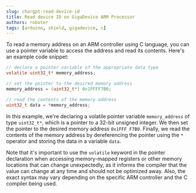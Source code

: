 ```yaml
---
slug: chargpt-read-device-id
title: Read device ID on GigaDevice ARM Processor
authors: roboter
tags: [arduino, shield, gigadevice, c]
---
```


To read a memory address on an ARM controller using C language, you can use a pointer variable to access the address and read its contents. Here's an example code snippet:

```c
// declare a pointer variable of the appropriate data type
volatile uint32_t* memory_address;

// set the pointer to the desired memory address
memory_address = (uint32_t*) 0x1FFFF7B0;

// read the contents of the memory address
uint32_t data = *memory_address;
```

In this example, we're declaring a volatile pointer variable `memory_address` of type `uint32_t*`, which is a pointer to a 32-bit unsigned integer. We then set the pointer to the desired memory address `0x1FFF F7B0`. Finally, we read the contents of the memory address by dereferencing the pointer using the `*` operator and storing the data in a variable `data`.

Note that it's important to use the `volatile` keyword in the pointer declaration when accessing memory-mapped registers or other memory locations that can change unexpectedly, as it informs the compiler that the value can change at any time and should not be optimized away. Also, the exact syntax may vary depending on the specific ARM controller and the C compiler being used.